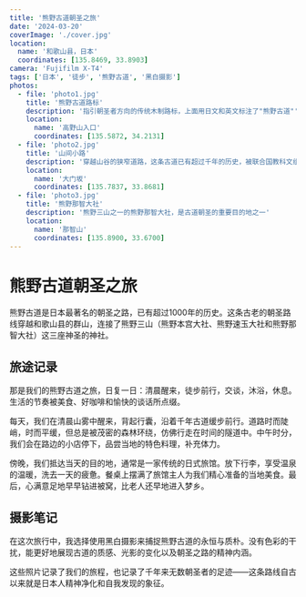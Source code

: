 ```yaml
---
title: '熊野古道朝圣之旅'
date: '2024-03-20'
coverImage: './cover.jpg'
location:
  name: '和歌山县，日本'
  coordinates: [135.8469, 33.8903]
camera: 'Fujifilm X-T4'
tags: ['日本', '徒步', '熊野古道', '黑白摄影']
photos:
  - file: 'photo1.jpg'
    title: '熊野古道路标'
    description: '指引朝圣者方向的传统木制路标，上面用日文和英文标注了"熊野古道"'
    location:
      name: '高野山入口'
      coordinates: [135.5872, 34.2131]
  - file: 'photo2.jpg'
    title: '山间小路'
    description: '穿越山谷的狭窄道路，这条古道已有超过千年的历史，被联合国教科文组织列为世界文化遗产'
    location:
      name: '大门坂'
      coordinates: [135.7837, 33.8681]
  - file: 'photo3.jpg'
    title: '熊野那智大社'
    description: '熊野三山之一的熊野那智大社，是古道朝圣的重要目的地之一'
    location:
      name: '那智山'
      coordinates: [135.8900, 33.6700]
---
```


# 熊野古道朝圣之旅

熊野古道是日本最著名的朝圣之路，已有超过1000年的历史。这条古老的朝圣路线穿越和歌山县的群山，连接了熊野三山（熊野本宫大社、熊野速玉大社和熊野那智大社）这三座神圣的神社。

## 旅途记录

那是我们的熊野古道之旅，日复一日：清晨醒来，徒步前行，交谈，沐浴，休息。生活的节奏被美食、好咖啡和愉快的谈话所点缀。

每天，我们在清晨山雾中醒来，背起行囊，沿着千年古道缓步前行。道路时而陡峭，时而平缓，但总是被茂密的森林环绕，仿佛行走在时间的隧道中。中午时分，我们会在路边的小店停下，品尝当地的特色料理，补充体力。

傍晚，我们抵达当天的目的地，通常是一家传统的日式旅馆。放下行李，享受温泉的温暖，洗去一天的疲惫。餐桌上摆满了旅馆主人为我们精心准备的当地美食。最后，心满意足地早早钻进被窝，比老人还早地进入梦乡。

## 摄影笔记

在这次旅行中，我选择使用黑白摄影来捕捉熊野古道的永恒与质朴。没有色彩的干扰，能更好地展现古道的质感、光影的变化以及朝圣之路的精神内涵。

这些照片记录了我们的旅程，也记录了千年来无数朝圣者的足迹——这条路线自古以来就是日本人精神净化和自我发现的象征。 